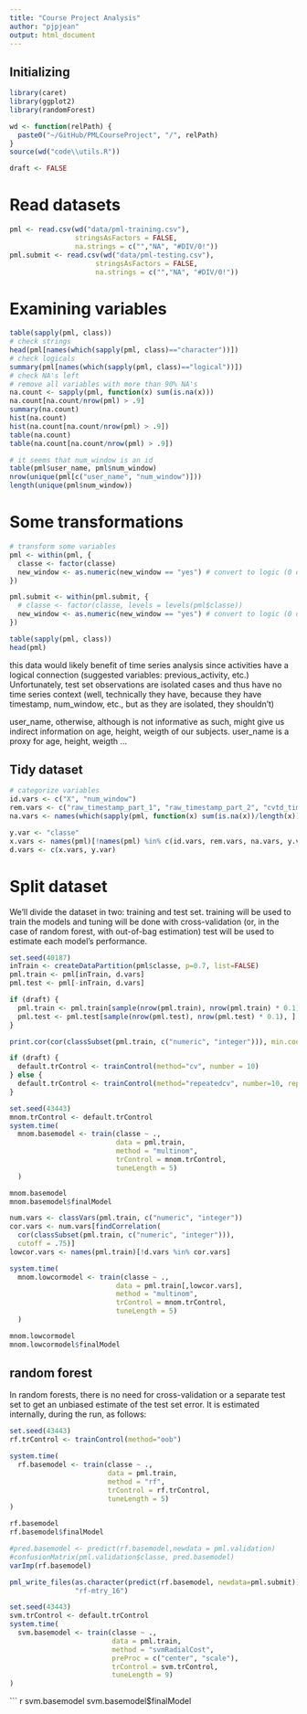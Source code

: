 ```yaml
---
title: "Course Project Analysis"
author: "pjpjean"
output: html_document
---
```


## Initializing
```r
library(caret)
library(ggplot2)
library(randomForest)

wd <- function(relPath) {
  paste0("~/GitHub/PMLCourseProject", "/", relPath)
}
source(wd("code\\utils.R"))

draft <- FALSE

```

# Read datasets
```r
pml <- read.csv(wd("data/pml-training.csv"),
                stringsAsFactors = FALSE,
                na.strings = c("","NA", "#DIV/0!"))
pml.submit <- read.csv(wd("data/pml-testing.csv"),
                     stringsAsFactors = FALSE,
                     na.strings = c("","NA", "#DIV/0!"))
```

# Examining variables
```r
table(sapply(pml, class))
# check strings
head(pml[names(which(sapply(pml, class)=="character"))])
# check logicals
summary(pml[names(which(sapply(pml, class)=="logical"))])
# check NA's left
# remove all variables with more than 90% NA's
na.count <- sapply(pml, function(x) sum(is.na(x)))
na.count[na.count/nrow(pml) > .9]
summary(na.count)
hist(na.count)
hist(na.count[na.count/nrow(pml) > .9])
table(na.count)
table(na.count[na.count/nrow(pml) > .9])

# it seems that num_window is an id
table(pml$user_name, pml$num_window)
nrow(unique(pml[c("user_name", "num_window")]))
length(unique(pml$num_window))
```

# Some transformations
```r
# transform some variables
pml <- within(pml, {
  classe <- factor(classe)
  new_window <- as.numeric(new_window == "yes") # convert to logic (0 or 1)
})

pml.submit <- within(pml.submit, {
  # classe <- factor(classe, levels = levels(pml$classe))
  new_window <- as.numeric(new_window == "yes") # convert to logic (0 or 1)
})

table(sapply(pml, class))
head(pml)
```

this data would likely benefit of time series analysis since activities
have a logical connection (suggested variables: previous_activity, etc.)
Unfortunately, test set observations are isolated cases and thus have no
time series context (well, technically they have, because they have
timestamp, num_window, etc., but as they are isolated, they shouldn't)

user_name, otherwise, although is not informative as such, might
give us indirect information on age, height, weigth of our subjects.
user_name is a proxy for age, height, weigth ...

## Tidy dataset
```r
# categorize variables
id.vars <- c("X", "num_window")
rem.vars <- c("raw_timestamp_part_1", "raw_timestamp_part_2", "cvtd_timestamp")
na.vars <- names(which(sapply(pml, function(x) sum(is.na(x))/length(x)) > 0.9))

y.var <- "classe"
x.vars <- names(pml)[!names(pml) %in% c(id.vars, rem.vars, na.vars, y.var)]
d.vars <- c(x.vars, y.var)
```

# Split dataset
We'll divide the dataset in two: training and test set.
training will be used to train the models and tuning will be done with cross-validation (or, in the case of random forest, with out-of-bag estimation)
test will be used to estimate each model's performance.

```r
set.seed(40187)
inTrain <- createDataPartition(pml$classe, p=0.7, list=FALSE)
pml.train <- pml[inTrain, d.vars]
pml.test <- pml[-inTrain, d.vars]
```
```r
if (draft) {
  pml.train <- pml.train[sample(nrow(pml.train), nrow(pml.train) * 0.1), ]
  pml.test <- pml.test[sample(nrow(pml.test), nrow(pml.test) * 0.1), ]
}
```

```r
print.cor(cor(classSubset(pml.train, c("numeric", "integer"))), min.coef = 0.6, lower.t = TRUE)
```

``` r
if (draft) {
  default.trControl <- trainControl(method="cv", number = 10)
} else {
  default.trControl <- trainControl(method="repeatedcv", number=10, repeats=3)
}
```


```r
set.seed(43443)
mnom.trControl <- default.trControl
system.time(
  mnom.basemodel <- train(classe ~ ., 
                          data = pml.train, 
                          method = "multinom", 
                          trControl = mnom.trControl,
                          tuneLength = 5)
  )

mnom.basemodel
mnom.basemodel$finalModel

```

```r
num.vars <- classVars(pml.train, c("numeric", "integer"))
cor.vars <- num.vars[findCorrelation(
  cor(classSubset(pml.train, c("numeric", "integer"))), 
  cutoff = .75)]
lowcor.vars <- names(pml.train)[!d.vars %in% cor.vars]

system.time(
  mnom.lowcormodel <- train(classe ~ ., 
                          data = pml.train[,lowcor.vars], 
                          method = "multinom", 
                          trControl = mnom.trControl,
                          tuneLength = 5)
  )

mnom.lowcormodel
mnom.lowcormodel$finalModel

```

## random forest
In random forests, there is no need for cross-validation or a separate test
set to get an unbiased estimate of the test set error. It is estimated
internally, during the run, as follows:
```r
set.seed(43443)
rf.trControl <- trainControl(method="oob")

system.time(
  rf.basemodel <- train(classe ~ ., 
                        data = pml.train, 
                        method = "rf", 
                        trControl = rf.trControl,
                        tuneLength = 5)
)
```


``` r
rf.basemodel
rf.basemodel$finalModel

#pred.basemodel <- predict(rf.basemodel,newdata = pml.validation)
#confusionMatrix(pml.validation$classe, pred.basemodel)
varImp(rf.basemodel)

pml_write_files(as.character(predict(rf.basemodel, newdata=pml.submit)),
                "rf-mtry_16")
```

```r
set.seed(43443)
svm.trControl <- default.trControl
system.time(
  svm.basemodel <- train(classe ~ ., 
                         data = pml.train, 
                         method = "svmRadialCost",
                         preProc = c("center", "scale"),
                         trControl = svm.trControl,
                         tuneLength = 9)
)
```


``` r
svm.basemodel
svm.basemodel$finalModel
